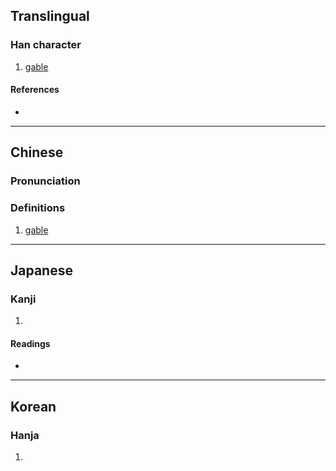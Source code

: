 {{character info}}
==Translingual==

===Han character===
{{Han char|rn=91|rad=片|as=10|sn=14|four=|canj=LLIBI,LNIBI|ids=⿰片尃}}

# [[gable]]

====References====
* {{Han ref|kx=0694.070|dkj=19877|dj=1107.160|hdz=32019.080|uh=7254|ud=29268}}

----

==Chinese==
{{zh-forms}}

===Pronunciation===
{{zh-pron
|m=bó
|c=bok3
|mc=
|oc=
|ma=
|cat=n
}}

===Definitions===
{{zh-hanzi}}

# [[gable]]

----

==Japanese==

===Kanji===
{{ja-kanji|grade=|rs=片10}}

# {{rfdef|ja|sort=片10}}

====Readings====
* {{ja-readings|on=[[はく]] (haku)|kun=[[のきいた]] (nokiita)}}

----

==Korean==

===Hanja===
{{ko-hanja|hangeul=박|eumhun=|rv=bak|mr=pak|y=pak}}

# {{rfdef|ko|sort=片10}}
